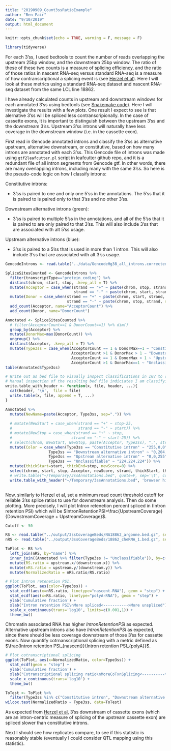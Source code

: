 ```yaml
---
title: "20190909_Count3ssRatioExample"
author: "Ben Fair"
date: "9/10/2019"
output: html_document
---
```


```r
knitr::opts_chunk$set(echo = TRUE, warning = F, message = F)
```

```r
library(tidyverse)
```

For each 3'ss, I used bedtools to count the number of reads overlapping the upstream 25bp window, and the downstream 25bp window. The ratio of these of these two counts is a measure of splicing efficiency, and the ratio of those ratios in nascent RNA-seq versus standard RNA-seq is a measure of how contranscriptional a splicing event is (see [Herzel et al](https://www.ncbi.nlm.nih.gov/pubmed/25929182)). Here I will look at these metrics using a standard RNA-seq dataset and nascent RNA-seq dataset from the same LCL line 18862.

I have already calculated counts in upstream and downstream windows for each annotated 3'ss using bedtools (see [Snakemake code](https://github.com/bfairkun/cheRNA_pilot/tree/master/code/snakemake_workflow)). Here I will investigate the results with a few plots. One  result I expect to see is that alernative 3'ss will be spliced less contranscripionally. In the case of cassette exons, it is important to distinguish between the upstream 3'ss and the downstream 3'ss. Upstream 3'ss introns will naturally have less coverage in the downstream window (i.e. in the cassette exon).

First read in Gencode annotated introns and classify the 3'ss as alternative upstream, alternative downstream, or constitutive, based on how many introns are annotated with each 3'ss. This Gencode file of introns was made using `gtf2leafcutter.pl` script in leafcutter github repo, and it is a redundant file of all intron segments from Gencode gtf. In other words, there are many overlapping introns, including many with the same 3'ss. So here is the pseudo-code logic on how I classify introns:

Constitutive introns: 

* 3'ss is paired to one and only one 5'ss in the annotations. The 5'ss that it is paired to is paired only to that 3'ss and no other 3'ss.

Downstream alternative introns (green):

* 3'ss is paired to multiple 5'ss in the annotations, and all of the 5'ss that it is paired to are only paired to that 3'ss. This will also include 3'ss that are associated with alt 5'ss usage.

Upstream alternative introns (blue):

* 3'ss is paired to a 5'ss that is used in more than 1 intron. This will also include 3'ss that are associated with alt 3'ss usage.
 

```r
GencodeIntrons <- read.table("../data/GencodeHg38_all_introns.corrected.bed.gz", sep='\t', col.names = c('chrom', 'start', 'stop', 'name', 'score', 'strand', 'gene', 'intronNumber', 'transcriptType'))

SpliceSitesCounted <- GencodeIntrons %>%
  filter(transcriptType=="protein_coding") %>%
  distinct(chrom, start, stop, .keep_all = T) %>%
  mutate(Acceptor = case_when(strand == "+" ~ paste(chrom, stop, strand, sep="."),
                              strand == "-" ~ paste(chrom, start, strand, sep="."))) %>%
  mutate(Donor = case_when(strand == "+" ~ paste(chrom, start, strand, sep="."),
                           strand == "-" ~ paste(chrom, stop, strand, sep="."))) %>%
  add_count(Acceptor, name="AcceptorCount") %>%
  add_count(Donor, name="DonorCount")

Annotated <- SpliceSitesCounted %>%
  # filter(AcceptorCount==1 & DonorCount==1) %>% dim()
  group_by(Acceptor) %>%
  mutate(DonorMax=max(DonorCount)) %>%
  ungroup() %>%
  distinct(Acceptor, .keep_all = T) %>%
  mutate(Type3ss = case_when(AcceptorCount == 1 & DonorMax==1 ~ "Constitutive intron",
                             AcceptorCount >1 & DonorMax > 1 ~ "Downstream alternative intron",
                             AcceptorCount == 1 & DonorMax > 1 ~ "Upstream alternative intron",
                             AcceptorCount >1 & DonorMax==1 ~ "Unclassifiable"))
table(Annotated$Type3ss)

# Write out as bed file to visually inspect classifications in IGV to check for bugs
# Manual inspection of the resulting bed file indiciates I am classifying introns as intended.
write.table_with_header <- function(x, file, header, ...){
  cat(header, '\n',  file = file)
  write.table(x, file, append = T, ...)
}

Annotated %>%
  mutate(NewName=paste(Acceptor, Type3ss, sep=".")) %>%
  
  # mutate(NewStart = case_when(strand == "+" ~ stop-25,
  #                             strand == "-" ~ start)) %>%
  # mutate(NewStop = case_when(strand == "+" ~ stop,
  #                          strand == "-" ~ start-25)) %>%
  # select(chrom, NewStart, NewStop, paste(Acceptor, Type3ss), ".", strand) %>% head()
  mutate(Color = case_when(Type3ss == "Constitutive intron" ~ "255,0,0",
                   Type3ss == "Downstream alternative intron" ~ "0,204,0",
                   Type3ss == "Upstream alternative intron" ~ "0,0,255",
                   Type3ss == "Unclassifiable" ~ "224,224,224")) %>%
  mutate(thickStart=start, thickEnd=stop, newScore=0) %>%
  select(chrom, start, stop, Acceptor, newScore, strand, thickStart, thickEnd, Color) %>%
  # write.table("~/Temporary/3ssAnnotations.bed", quote=F, sep='\t', col.names=F, row.names = F)
  write.table_with_header("~/Temporary/3ssAnnotations.bed", 'browser hide all\ntrack name="ItemRGBDemo" description="Item RGB demonstration" visibility=2 itemRgb="On"', quote=F, sep='\t', col.names=F, row.names = F)
  
```

Now, similarly to Herzel et al, set a minimum read count threshold cutoff for reliable 3'ss splice ratios to use for downstream analysis. Then do some plotting. More precisely, I will plot Intron retenetion percent spliced in (Intron retention PSI) which will be $IntronRetentionPSI=\frac{UpstreamCoverage}{DownstreamCoverage + UpstreamCoverage}$.



```r
Cutoff <- 50

RS <- read.table("../output/3ssCoverageBeds/NA18862_argonne.bed.gz", sep='\t', col.names = c('chrom', 'start', 'stop', 'name', 'score', 'strand', 'upstream', 'downstream'), stringsAsFactors = F) %>% filter(upstream + downstream >= Cutoff)
nRS <- read.table("../output/3ssCoverageBeds/18862_cheRNA_1.bed.gz", sep='\t', col.names = c('chrom', 'start', 'stop', 'name', 'score', 'strand', 'upstream', 'downstream'), stringsAsFactors = F) %>% filter(upstream + downstream >= Cutoff)

ToPlot <- RS %>%
  left_join(nRS, by="name") %>%
  inner_join((Annotated %>% filter(Type3ss != "Unclassifiable")), by=c("name" = "Acceptor"))%>%
  mutate(RS.ratio = upstream.x/(downstream.x)) %>%
  mutate(nRS.ratio = upstream.y/(downstream.y)) %>%
  mutate(NormalizedRatio = nRS.ratio/RS.ratio)

# Plot Intron retenetion PSI.
ggplot(ToPlot, aes(color=Type3ss)) +
  stat_ecdf(aes(x=nRS.ratio, linetype="nascent-RNA"), geom = "step") +
  stat_ecdf(aes(x=RS.ratio, linetype="polyA-RNA"), geom = "step") +
  ylab('Cumulative fraction') +
  xlab("Intron retention PSI\nMore spliced<----------->More unspliced") +
  scale_x_continuous(trans='log10', limits=c(0.001,1)) +
  theme_bw()
```

Chromatin associated RNA has higher $Intron Retention PSI$ as expected. Alternative upstream introns also have $Intron Retention PSI$ as expected, since there should be less coverage downstream of those 3'ss for cassette exons. Now quantify cotrnanscriptional splicing with a metric defined as $\frac{Intron retention PSI_{nascent}}{Intron retention PSI_{polyA}}$.

```r
# Plot cotranscriptional splicing
ggplot(ToPlot, aes(x=NormalizedRatio, color=Type3ss)) +
  stat_ecdf(geom = "step") +
  ylab('Cumulative fraction') +
  xlab("Cotranscriptional splicing ratio\nMoreCoTxnSplicing<---------->LessConTxnSplicing") +
  scale_x_continuous(trans='log10') +
  theme_bw()

ToTest <- ToPlot %>%
  filter(Type3ss %in% c("Constitutive intron", "Downstream alternative intron"))
wilcox.test(NormalizedRatio ~ Type3ss, data=ToTest)

```

As expected from [Herzel et al](https://www.ncbi.nlm.nih.gov/pubmed/25929182), 3'ss downstream of cassette exons (which are an intron-centric measure of splicing of the upstream cassette exon) are spliced slower than constitutive introns.

Next I should see how replicates compare, to see if this statistic is reasonably stable (eventually I could consider QTL mapping using this statistic).

